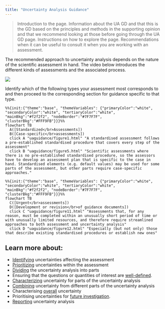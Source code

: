 ```yaml
---
title: "Uncertainty Analysis Guidance"
---
```


> Introduction to the page. Information about the UA GD and that this is the GD based on the principles and methods in the supporting opinion and that we recommend looking at those before going through the UA GD page. Instructions on how to explore the page. Recommendations when it can be useful to consult it when you are working with an assessment. 

The recommended approach to uncertainty analysis depends on the nature of the scientific assessment in hand. The video below introduces the different kinds of assessments and the associated process.

![](https://upload.wikimedia.org/wikipedia/commons/0/09/YouTube_full-color_icon_%282017%29.svg)

Identify which of the following types your assessment most corresponds to and then proceed to the corresponding section for guidance specific to that type.

```mermaid
%%{init:{"theme":"base", "themeVariables": {"primaryColor":"white", "secondaryColor":"white", "tertiaryColor":"white", "mainBkg":"#f2f2f2", "nodeBorder":"#7F7F7F", "clusterBkg":"#FFF9FB"}}}%%
flowchart TB
  A([Standardized</br>Assessments])
  B([Case-specific</br>assessments])
  click A "uaguidance/figure1.html" "A standardised assessment follows a pre-established standardised procedure that covers every step of the assessment"
  click B "uaguidance/figure5.html" "Scientific assessments where there is no pre-established standardised procedure, so the assessors have to develop an assessment plan that is specific to the case in hand. Standardised elements (e.g. default values) may be used for some parts of the assessment, but other parts require case-specific approaches."
```


```mermaid
%%{init:{"theme":"base", "themeVariables": {"primaryColor":"white", "secondaryColor":"white", "tertiaryColor":"white", "mainBkg":"#f2f2f2", "nodeBorder":"#7F7F7F", "clusterBkg":"#FFF9FB"}}}%%
flowchart TB
  C([Urgent</br>assessments])
  D([Development or revision</br>of guidance documents])
  click C "uaguidance/figure11.html" "Assessments that, for any reason, must be completed within an unusually short period of time or with unusually limited resources, and therefore require streamlined approaches to both assessment and uncertainty analysis"
  click D "uaguidance/figure12.html" "Especially (but not only) those that describe existing standardised procedures or establish new ones"
```

:::{.callout-tip}
## Learn more about:

- [Identifying](uaguidance/identifying.qmd) uncertainties affecting the assessment
- [Prioritizing](uaguidance/prioritizing.qmd) uncertainties within the assessment
- [Dividing](uaguidance/dividing.qmd) the uncertainty analysis into parts
- Ensuring that the questions or quantities of interest are [well-defined](uaguidance/welldefined.qmd).
- [Characterizing](uaguidance/characterizing.qmd) uncertainty for parts of the uncertainty analysis
- [Combining](uaguidance/combining.qmd) uncertainty from different parts of the uncertainty analysis
- Characterising [overall](uaguidance/overall.qmd) uncertainty
- Prioritising uncertainties for [future investigation](uaguidance/futureinvestigation.qmd).
- [Reporting](uaguidance/reporting.qmd) uncertainty analysis
:::
